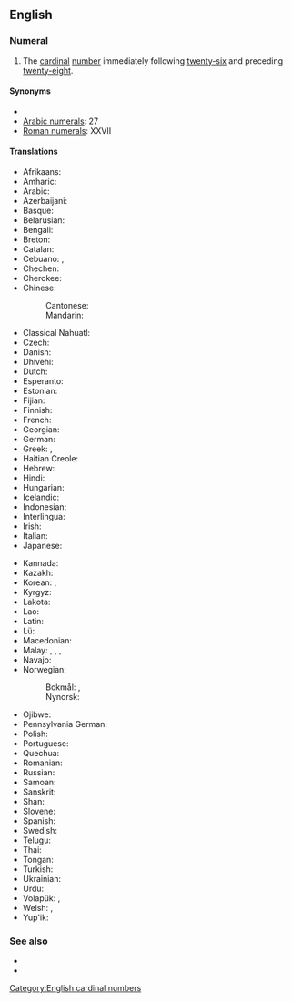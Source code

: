 ==English==
{{number box|en|27}}

===Numeral===
{{head|en|numeral}}

# The [[cardinal]] [[number]] immediately following [[twenty-six]] and preceding [[twenty-eight]].

====Synonyms====
* {{l|en|seven and twenty}}
* [[w:Arabic numerals|Arabic numerals]]: 27
* [[w:Roman numerals|Roman numerals]]: XXVII

====Translations====
{{trans-top|twenty-seven}}
* Afrikaans: {{t+|af|sewe-en-twintig}}
* Amharic: {{t|am|ሃያ ሰባት}}
* Arabic: {{t|ar|سَبْعَة وَعِشْرُون|tr=sabʿa wa-ʿišrūn}}
* Azerbaijani: {{t+|az|iyirmi yeddi}}
* Basque: {{t+|eu|hogeita zazpi}}
* Belarusian: {{t|be|два́ццаць сем}}
* Bengali: {{t|bn|সাতাশ}}
* Breton: {{t|br|seizh-warn-ugent}}
* Catalan: {{t+|ca|vint-i-set}}
* Cebuano: {{t|ceb|kawhaa'g pito}}, {{t|ceb|baynete syete}}
* Chechen: {{t|ce|ткъе ворхӏ}}
* Cherokee: {{t|chr|ᏔᎵᏍᎪ ᎦᎵᏉᎩ}}
* Chinese:
*: Cantonese: {{t|yue|二十七|tr=ji6 sap6 cat1}}
*: Mandarin: {{t+|cmn|二十七|tr=èrshíqī}}
* Classical Nahuatl: {{t|nci|cempōhualli onchicōme}}
* Czech: {{t|cs|[[dvacet]] [[sedm]]}}
* Danish: {{t|da|syvogtyve}}
* Dhivehi: {{t|dv|ހަތާވީސް}}
* Dutch: {{t+|nl|zevenentwintig}}
* Esperanto: {{t|eo|dudek sep}}
* Estonian: {{t+|et|kakskümmend seitse}}
* Fijian: {{t|fj|ruasagavulu ka vitu}}
* Finnish: {{t|fi|kaksikymmentäseitsemän}}
* French: {{t+|fr|vingt-sept|m}}
* Georgian: {{t|ka|ოცდაშვიდი}}
* German: {{t|de|siebenundzwanzig}}
* Greek: {{t|el|είκοσι εφτά}}, {{t|el|είκοσι επτά}}
* Haitian Creole: {{t|ht|vennsèt}}
* Hebrew: {{t|he|עשרים־ושבעה|tr=esrím və-šivá}}
* Hindi: {{t+|hi|सत्ताईस}}
* Hungarian: {{t+|hu|huszonhét}}
* Icelandic: {{t+|is|tuttugu og sjö}}
* Indonesian: {{t|id|dua puluh tujuh}}
* Interlingua: {{t|ia|vinti-septe}}
* Irish: {{t|ga|fiche a seacht}}
* Italian: {{t+|it|ventisette|m}}
* Japanese: {{t|ja|二十七|tr=にじゅうなな, nijūnana}}
{{trans-mid}}
* Kannada: {{t|kn|ಇಪ್ಪತ್ತೇಳು}}
* Kazakh: {{t|kk|жиырма жеті}}
* Korean: {{t|ko|스물일곱}}, {{t+|ko|이십칠}}
* Kyrgyz: {{t|ky|жыйырма жети}}
* Lakota: {{t|lkt|wikčémna núŋpa aké šakówiŋ}}
* Lao: {{t|lo|ຊາວເຈັດ}}
* Latin: {{t|la|vigintiseptem}}
* Lü: {{t|khb|ᦌᦱᧁᦵᦈᧆ}}
* Macedonian: {{t|mk|два́есет и се́дум}}
* Malay: {{t|ms|dua puluh tujuh}}, {{t|ms|dua puluh pitu}}, {{t+|ms|tujuh likur}}, {{t|ms|pitu likur}}
* Navajo: {{t|nv|naadįįtsostsʼid}}
* Norwegian:
*: Bokmål: {{t|no|tjuesyv}}, {{t|no|tjuesju}}
*: Nynorsk: {{t|nn|tjuesju}}
* Ojibwe: {{t|oj|niishtana-ashi-niizhwaaswi}}
* Pennsylvania German: {{t|pdc|siwwe un zwansich}}
* Polish: {{t|pl|dwadzieścia siedem}}
* Portuguese: {{t|pt|vinte e sete|m}}
* Quechua: {{t|qu|iskay chunka qanchisniyuq}}
* Romanian: {{t|ro|douăzeci și șapte}}
* Russian: {{t+|ru|два́дцать се́мь}}
* Samoan: {{t|sm|luasefulu fitu}}
* Sanskrit: {{t+|sa|सप्तविंशति|f}}
* Shan: {{t|shn|သၢဝ်းၸဵတ်း}}
* Slovene: {{t|sl|sedemindvajset}}
* Spanish: {{t+|es|veintisiete}}
* Swedish: {{t+|sv|tjugosju}}
* Telugu: {{t|te|ఇరవై ఏడు}}
* Thai: {{t|th|ยี่สิบเจ็ด}}
* Tongan: {{t|to|uofulu mā fitu}}
* Turkish: {{t+|tr|yirmi yedi}}
* Ukrainian: {{t|uk|два́дцять сім}}
* Urdu: {{t|ur|ستائیس|tr=sattāīs}}
* Volapük: {{t|vo|teldegvel}}, {{t|vo|telsevel}} {{qualifier|older term|obsolete}}
* Welsh: {{t|cy|saith ar hugain}} {{qualifier|vigesimal, traditional}}, {{t|cy|dau ddeg saith}} {{qualifier|decimal}}
* Yup'ik: {{t|esu|yuinaq malrunlegen}}
{{trans-bottom}}

===See also===
* {{l|en|twenty-six}}
* {{l|en|twenty-eight}}

[[Category:English cardinal numbers]]
